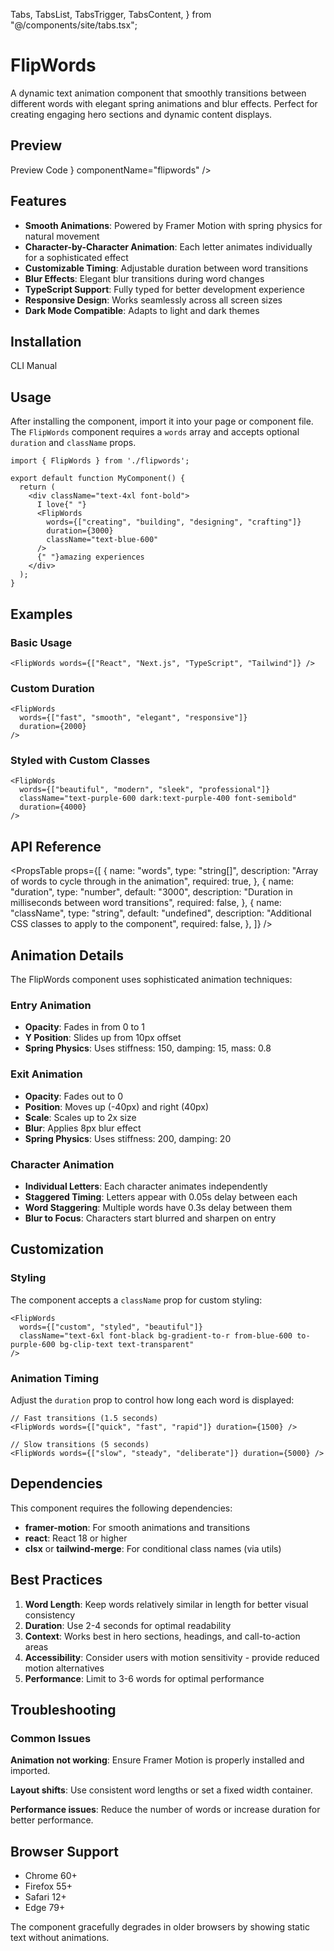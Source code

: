   Tabs,
  TabsList,
  TabsTrigger,
  TabsContent,
} from "@/components/site/tabs.tsx";


<AI dir="left"/>

# FlipWords

A dynamic text animation component that smoothly transitions between different words with elegant spring animations and blur effects. Perfect for creating engaging hero sections and dynamic content displays.

## Preview

<Tabs defaultValue="preview" className="">
  <TabsList>
    <TabsTrigger value="preview">Preview</TabsTrigger>
    <TabsTrigger value="code">Code</TabsTrigger>
  </TabsList>
  <TabsContent value="preview">
    <ComponentRenderer component={<FlipwordsView />} componentName="flipwords" />
  </TabsContent>
  <TabsContent value="code">
    <CodeBlock filePath="src/app/docs/flipwords/flipwords.tsx" />
  </TabsContent>
</Tabs>

## Features

- **Smooth Animations**: Powered by Framer Motion with spring physics for natural movement
- **Character-by-Character Animation**: Each letter animates individually for a sophisticated effect
- **Customizable Timing**: Adjustable duration between word transitions
- **Blur Effects**: Elegant blur transitions during word changes
- **TypeScript Support**: Fully typed for better development experience
- **Responsive Design**: Works seamlessly across all screen sizes
- **Dark Mode Compatible**: Adapts to light and dark themes

## Installation

<Tabs defaultValue="cli" className="">
  <TabsList>
    <TabsTrigger value="cli">CLI</TabsTrigger>
    <TabsTrigger value="manual">Manual</TabsTrigger>
  </TabsList>
  <TabsContent value="cli">
    <Cli command={`add flipwords.json`} />
  </TabsContent>

  <TabsContent value="manual">
    <CodeBlock filePath="src/app/docs/flipwords/flipwords.tsx" />
  </TabsContent>
</Tabs>

## Usage

After installing the component, import it into your page or component file. The `FlipWords` component requires a `words` array and accepts optional `duration` and `className` props.

```tsx
import { FlipWords } from './flipwords';

export default function MyComponent() {
  return (
    <div className="text-4xl font-bold">
      I love{" "}
      <FlipWords
        words={["creating", "building", "designing", "crafting"]}
        duration={3000}
        className="text-blue-600"
      />
      {" "}amazing experiences
    </div>
  );
}
```

## Examples

### Basic Usage

```tsx
<FlipWords words={["React", "Next.js", "TypeScript", "Tailwind"]} />
```

### Custom Duration

```tsx
<FlipWords
  words={["fast", "smooth", "elegant", "responsive"]}
  duration={2000}
/>
```

### Styled with Custom Classes

```tsx
<FlipWords
  words={["beautiful", "modern", "sleek", "professional"]}
  className="text-purple-600 dark:text-purple-400 font-semibold"
  duration={4000}
/>
```

## API Reference

<PropsTable
  props={[
    {
      name: "words",
      type: "string[]",
      description: "Array of words to cycle through in the animation",
      required: true,
    },
    {
      name: "duration",
      type: "number",
      default: "3000",
      description: "Duration in milliseconds between word transitions",
      required: false,
    },
    {
      name: "className",
      type: "string",
      default: "undefined",
      description: "Additional CSS classes to apply to the component",
      required: false,
    },
  ]}
/>

## Animation Details

The FlipWords component uses sophisticated animation techniques:

### Entry Animation
- **Opacity**: Fades in from 0 to 1
- **Y Position**: Slides up from 10px offset
- **Spring Physics**: Uses stiffness: 150, damping: 15, mass: 0.8

### Exit Animation
- **Opacity**: Fades out to 0
- **Position**: Moves up (-40px) and right (40px)
- **Scale**: Scales up to 2x size
- **Blur**: Applies 8px blur effect
- **Spring Physics**: Uses stiffness: 200, damping: 20

### Character Animation
- **Individual Letters**: Each character animates independently
- **Staggered Timing**: Letters appear with 0.05s delay between each
- **Word Staggering**: Multiple words have 0.3s delay between them
- **Blur to Focus**: Characters start blurred and sharpen on entry

## Customization

### Styling

The component accepts a `className` prop for custom styling:

```tsx
<FlipWords
  words={["custom", "styled", "beautiful"]}
  className="text-6xl font-black bg-gradient-to-r from-blue-600 to-purple-600 bg-clip-text text-transparent"
/>
```

### Animation Timing

Adjust the `duration` prop to control how long each word is displayed:

```tsx
// Fast transitions (1.5 seconds)
<FlipWords words={["quick", "fast", "rapid"]} duration={1500} />

// Slow transitions (5 seconds)
<FlipWords words={["slow", "steady", "deliberate"]} duration={5000} />
```

## Dependencies

This component requires the following dependencies:

- **framer-motion**: For smooth animations and transitions
- **react**: React 18 or higher
- **clsx** or **tailwind-merge**: For conditional class names (via utils)

## Best Practices

1. **Word Length**: Keep words relatively similar in length for better visual consistency
2. **Duration**: Use 2-4 seconds for optimal readability
3. **Context**: Works best in hero sections, headings, and call-to-action areas
4. **Accessibility**: Consider users with motion sensitivity - provide reduced motion alternatives
5. **Performance**: Limit to 3-6 words for optimal performance

## Troubleshooting

### Common Issues

**Animation not working**: Ensure Framer Motion is properly installed and imported.

**Layout shifts**: Use consistent word lengths or set a fixed width container.

**Performance issues**: Reduce the number of words or increase duration for better performance.

## Browser Support

- Chrome 60+
- Firefox 55+
- Safari 12+
- Edge 79+

The component gracefully degrades in older browsers by showing static text without animations.
